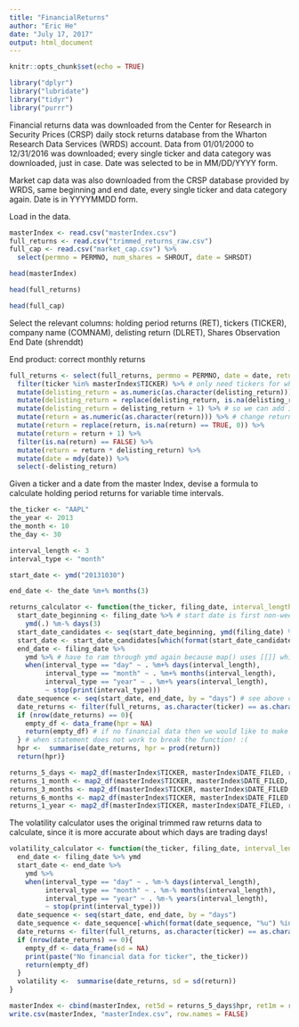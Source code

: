 ```yaml
---
title: "FinancialReturns"
author: "Eric He"
date: "July 17, 2017"
output: html_document
---
```


```r
knitr::opts_chunk$set(echo = TRUE)
```

```r
library("dplyr")
library("lubridate")
library("tidyr")
library("purrr")
```

Financial returns data was downloaded from the Center for Research in Security Prices (CRSP) daily stock returns database from the Wharton Research Data Services (WRDS) account. Data from 01/01/2000 to 12/31/2016 was downloaded; every single ticker and data category was downloaded, just in case. Date was selected to be in MM/DD/YYYY form.

Market cap data was also downloaded from the CRSP database provided by WRDS, same beginning and end date, every single ticker and data category again. Date is in YYYYMMDD form.

Load in the data.

```r
masterIndex <- read.csv("masterIndex.csv")
full_returns <- read.csv("trimmed_returns_raw.csv")
full_cap <- read.csv("market_cap.csv") %>%
  select(permno = PERMNO, num_shares = SHROUT, date = SHRSDT)
```

```r
head(masterIndex)
```

```r
head(full_returns)
```

```r
head(full_cap)
```

Select the relevant columns: holding period returns (RET), tickers (TICKER), company name (COMNAM), delisting return (DLRET), Shares Observation End Date (shrenddt)

End product: correct monthly returns

```r
full_returns <- select(full_returns, permno = PERMNO, date = date, return = RET, ticker = TICKER, delisting_return = DLRET) %>%
  filter(ticker %in% masterIndex$TICKER) %>% # only need tickers for which we have filings to compare with
  mutate(delisting_return = as.numeric(as.character(delisting_return))) %>% # 
  mutate(delisting_return = replace(delisting_return, is.na(delisting_return) == TRUE, 0)) %>% # replace NA with 0
  mutate(delisting_return = delisting_return + 1) %>% # so we can add 1 so we can multiply
  mutate(return = as.numeric(as.character(return))) %>% # change return from factor to numeric, characters which CRSP uses to represent missing data or point towards delisting return gets changed to NA
  mutate(return = replace(return, is.na(return) == TRUE, 0)) %>%
  mutate(return = return + 1) %>%
  filter(is.na(return) == FALSE) %>%
  mutate(return = return * delisting_return) %>%
  mutate(date = mdy(date)) %>%
  select(-delisting_return)
```

Given a ticker and a date from the master Index, devise a formula to calculate holding period returns for variable time intervals.

```r
the_ticker <- "AAPL"
the_year <- 2013
the_month <- 10
the_day <- 30

interval_length <- 3
interval_type <- "month"

start_date <- ymd("20131030")

end_date <- the_date %m+% months(3)

returns_calculator <- function(the_ticker, filing_date, interval_length = 5, interval_type = "day"){
  start_date_beginning <- filing_date %>% # start date is first non-weekend day before the filing date.
    ymd(.) %m-% days(3)
  start_date_candidates <- seq(start_date_beginning, ymd(filing_date) %m-% days(1), by = "days")
  start_date <- start_date_candidates[which(format(start_date_candidates, "%u") %in% c(1:5))[length(which(format(start_date_candidates, "%u") %in% c(1:5)))]] # pick out first weekday in the sequence, %u formats date object into numeric weekday
  end_date <- filing_date %>%
    ymd %>% # have to ram through ymd again because map() uses [[]] which messes with lubridate object type
    when(interval_type == "day" ~ . %m+% days(interval_length),
         interval_type == "month" ~ . %m+% months(interval_length), 
         interval_type == "year" ~ . %m+% years(interval_length),
         ~ stop(print(interval_type)))
  date_sequence <- seq(start_date, end_date, by = "days") # see above comment
  date_returns <- filter(full_returns, as.character(ticker) == as.character(the_ticker), date %in% date_sequence) # tickers must be converted to character or else throws a factor level error
  if (nrow(date_returns) == 0){
    empty_df <- data_frame(hpr = NA)
    return(empty_df) # if no financial data then we would like to make that clear
  } # when statement does not work to break the function! :(
  hpr <-  summarise(date_returns, hpr = prod(return))
  return(hpr)}
```

```r
returns_5_days <- map2_df(masterIndex$TICKER, masterIndex$DATE_FILED, returns_calculator)
returns_1_month <- map2_df(masterIndex$TICKER, masterIndex$DATE_FILED, returns_calculator, interval_length = 1, interval_type = "month")
returns_3_months <- map2_df(masterIndex$TICKER, masterIndex$DATE_FILED, returns_calculator, interval_length = 3, interval_type = "month")
returns_6_months <- map2_df(masterIndex$TICKER, masterIndex$DATE_FILED, returns_calculator, interval_length = 6, interval_type = "month")
returns_1_year <- map2_df(masterIndex$TICKER, masterIndex$DATE_FILED, returns_calculator, interval_length = 1, interval_type = "year")
```

The volatility calculator uses the original trimmed raw returns data to calculate, since it is more accurate about which days are trading days!

```r
volatility_calculator <- function(the_ticker, filing_date, interval_length = 1, interval_type = "year"){
  end_date <- filing_date %>% ymd
  start_date <- end_date %>%
    ymd %>%
    when(interval_type == "day" ~ . %m-% days(interval_length),
         interval_type == "month" ~ . %m-% months(interval_length), 
         interval_type == "year" ~ . %m-% years(interval_length),
         ~ stop(print(interval_type)))
  date_sequence <- seq(start_date, end_date, by = "days")
  date_sequence <- date_sequence[-which(format(date_sequence, "%u") %in% c(6,7))]
  date_returns <- filter(full_returns, as.character(ticker) == as.character(the_ticker), date %in% date_sequence)
  if (nrow(date_returns) == 0){
    empty_df <- data_frame(sd = NA)
    print(paste("No financial data for ticker", the_ticker))
    return(empty_df) 
  }
  volatility <-  summarise(date_returns, sd = sd(return))
}
```

```r
masterIndex <- cbind(masterIndex, ret5d = returns_5_days$hpr, ret1m = returns_1_month$hpr, ret3m = returns_3_months$hpr,  ret6m = returns_6_months$hpr, ret1y = returns_1_year$hpr)
write.csv(masterIndex, "masterIndex.csv", row.names = FALSE)
```

